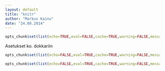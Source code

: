 ```yaml
---
layout: default
title: "knitr"
author: "Markus Kainu"
date: "24.08.2014"
---
```


```r
opts_chunk$set(list(echo=TRUE,eval=FALSE,cache=TRUE,warning=FALSE,message=FALSE))
```

Asetukset ko. dokkariin

```r

opts_chunk$set(list(echo=FALSE,eval=TRUE,cache=TRUE,warning=FALSE,message=FALSE))

opts_chunk$set(list(echo=FALSE,eval=TRUE,cache=TRUE,warning=FALSE,message=FALSE,fig.height=4,dev="pdf",opts_chunk$set(fig.path = paste('figure/my-prefix-', org, sep = ''))))

```



